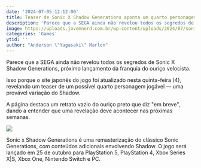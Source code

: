 ```yaml
---
date: '2024-07-05:12:12:00'
title: Teaser de Sonic X Shadow Generations aponta um quarto personagem jogável
description: 'Parece que a SEGA ainda não revelou todos os segredos de Sonic X Shadow Generations, próximo lançamento da franquia do ouriço velocista.'
image: https://uploads.jovemnerd.com.br/wp-content/uploads/2024/07/sonic_x_shadow_generations_quatro_personagens_jogaveis__u4054cp2.jpg
categories: 'Games'
ytid: ''
author: "Anderson \"Yagasaki\" Marlon"
---
```


Parece que a SEGA ainda não revelou todos os segredos de Sonic X Shadow Generations, próximo lançamento da franquia do ouriço velocista.

Isso porque o site japonês do jogo foi atualizado nesta quinta-feira (4), revelando um teaser de um possível quarto personagem jogável — uma provável variação do Shadow.

A página destaca um retrato vazio do ouriço preto que diz "em breve", dando a entender que uma revelação deve acontecer nas próximas semanas.

![](https://uploads.jovemnerd.com.br/wp-content/uploads/2024/07/imagem_2024_07_04_174652817__4b6r0k02.png)

Sonic x Shadow Generations é uma remasterização do clássico Sonic Generations, com conteúdos adicionais envolvendo Shadow. O jogo será lançado em 25 de outubro para PlayStation 5, PlayStation 4, Xbox Series X|S, Xbox One, Nintendo Switch e PC.
